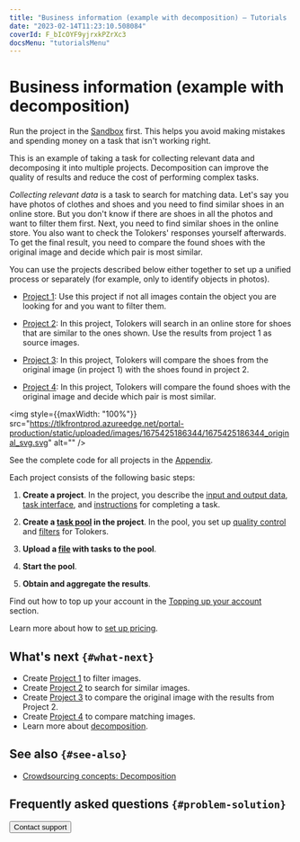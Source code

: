 ```yaml
---
title: "Business information (example with decomposition) — Tutorials | Toloka documentation"
date: "2023-02-14T11:23:10.508084"
coverId: F_bIcOYF9yjrxkPZrXc3
docsMenu: "tutorialsMenu"
---
```



# Business information (example with decomposition)

<Note mode="tip" title="Tip">

Run the project in the [Sandbox](https://sandbox.toloka.yandex.com/for-requesters) first. This helps you avoid making mistakes and spending money on a task that isn't working right.

</Note>

This is an example of taking a task for collecting relevant data and decomposing it into multiple projects. Decomposition can improve the quality of results and reduce the cost of performing complex tasks.

_Collecting relevant data_ is a task to search for matching data. Let's say you have photos of clothes and shoes and you need to find similar shoes in an online store. But you don't know if there are shoes in all the photos and want to filter them first. Next, you need to find similar shoes in the online store. You also want to check the Tolokers' responses yourself afterwards. To get the final result, you need to compare the found shoes with the original image and decide which pair is most similar.

You can use the projects described below either together to set up a unified process or separately (for example, only to identify objects in photos).

- [Project 1](/docs/tutorials/contain_item): Use this project if not all images contain the object you are looking for and you want to filter them.

- [Project 2](/docs/tutorials/find_an_item_in_store): In this project, Tolokers will search in an online store for shoes that are similar to the ones shown. Use the results from project 1 as source images.

- [Project 3](/docs/tutorials/item_look_similar): In this project, Tolokers will compare the shoes from the original image (in project 1) with the shoes found in project 2.

- [Project 4](/docs/tutorials/item_more_similar): In this project, Tolokers will compare the found shoes with the original image and decide which pair is most similar.

<img style={{maxWidth: "100%"}} src="https://tlkfrontprod.azureedge.net/portal-production/static/uploaded/images/1675425186344/1675425186344_original_svg.svg" alt="" />

<Note mode="note" title="Note">

See the complete code for all projects in the [Appendix](/docs/tutorials/appendix-expanded-code).

</Note>

Each project consists of the following basic steps:

1. **Create a project**. In the project, you describe the [input and output data](/docs/glossary#input-output-data), [task interface](/docs/glossary#task-interface), and [instructions](/docs/glossary#instructions) for completing a task.

1. **Create a [task pool](/docs/glossary#pool) in the project**. In the pool, you set up [quality control](/docs/glossary#quality-control) and [filters](/docs/glossary#filters) for Tolokers.

1. **Upload a [file](https://tlk.s3.yandex.net/wsdm2020/dataset_1.tsv) with tasks to the pool**.

1. **Start the pool**.

1. **Obtain and aggregate the results**.

Find out how to top up your account in the [Topping up your account](/docs/guide/refill) section.

Learn more about how to [set up pricing](/docs/guide/dynamic-pricing#section_wb1_lhl_vlb).

## What's next `{#what-next}`

- Create [Project 1](/docs/tutorials/contain_item) to filter images.
- Create [Project 2](/docs/tutorials/find_an_item_in_store) to search for similar images.
- Create [Project 3](/docs/tutorials/item_look_similar) to compare the original image with the results from Project 2.
- Create [Project 4](/docs/tutorials/item_more_similar) to compare matching images.
- Learn more about [decomposition](/docs/guide/solution-architecture).

## See also `{#see-also}`

- [Crowdsourcing concepts: Decomposition](https://toloka.ai/knowledgebase/decomposition/)

## Frequently asked questions `{#problem-solution}`

<FaqControlProduct/>

<Button themeColor="light" view="default" size="l" type="link" url="/docs/guide/troubleshooting/support?form-source=tutorials-data-collection">Contact support</Button>
